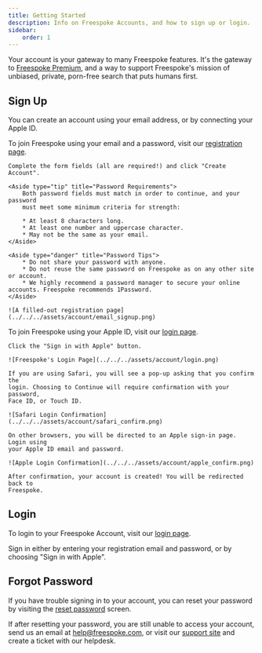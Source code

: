 ```yaml
---
title: Getting Started
description: Info on Freespoke Accounts, and how to sign up or login.
sidebar:
    order: 1
---
```



Your account is your gateway to many Freespoke features. It's the gateway to
[Freespoke Premium](/premium/overview), and a way to support Freespoke's mission
of unbiased, private, porn-free search that puts humans first.

## Sign Up

You can create an account using your email address, or by connecting your Apple ID.

<Tabs>
  <TabItem label="Email Sign Up" icon="email">
    To join Freespoke using your email and a password, visit our <a href="https://freespoke.com/signup" target="_blank">registration page</a>.

    Complete the form fields (all are required!) and click "Create Account".

    <Aside type="tip" title="Password Requirements">
        Both password fields must match in order to continue, and your password
        must meet some minimum criteria for strength:

        * At least 8 characters long.
        * At least one number and uppercase character.
        * May not be the same as your email.
    </Aside>

    <Aside type="danger" title="Password Tips">
        * Do not share your password with anyone.
        * Do not reuse the same password on Freespoke as on any other site or account.
        * We highly recommend a password manager to secure your online accounts. Freespoke recommends 1Password.
    </Aside>

    ![A filled-out registration page](../../../assets/account/email_signup.png)
  </TabItem>
  <TabItem label="Apple ID Sign Up" icon="apple">
    To join Freespoke using your Apple ID, visit our <a href="https://freespoke.com/login" target="_blank">login page</a>.

    Click the "Sign in with Apple" button.

    ![Freespoke's Login Page](../../../assets/account/login.png)

    If you are using Safari, you will see a pop-up asking that you confirm the
    login. Choosing to Continue will require confirmation with your password,
    Face ID, or Touch ID.

    ![Safari Login Confirmation](../../../assets/account/safari_confirm.png)

    On other browsers, you will be directed to an Apple sign-in page. Login using
    your Apple ID email and password.

    ![Apple Login Confirmation](../../../assets/account/apple_confirm.png)

    After confirmation, your account is created! You will be redirected back to
    Freespoke.
  </TabItem>
</Tabs>

## Login

To login to your Freespoke Account, visit our <a href="https://freespoke.com/login" target="_blank">login page</a>.

Sign in either by entering your registration email and password, or by choosing "Sign in with Apple".

## Forgot Password

If you have trouble signing in to your account, you can reset your password by visiting the
<a href="https://accounts.freespoke.com/realms/freespoke/login-actions/reset-credentials?client_id=public" target="_blank">reset password</a>
screen.

If after resetting your password, you are still unable to access your account,
send us an email at help@freespoke.com, or visit our <a href="https://freespoke.com/help" target="_blank">support site</a>
and create a ticket with our helpdesk.